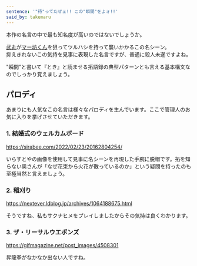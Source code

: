 ```yaml
---
sentence: '"待"ってたぜェ!! この"瞬間"をよォ!!'
said_by: takemaru
---
```


本作の名言の中で最も知名度が高いのではないでしょうか。
<QuotedImage src="/img/waitingforyou.jpg" width="180px" alt="6巻" />

[武丸](/people/takemaru)が[マー坊くん](/people/ma-bou)を狙ってツルハシを持って襲いかかるこの名シーン。  
抑えきれないこの気持を見事に表現した名言ですが、普通に殺人未遂ですよね。

"瞬間"と書いて『とき』と読ませる拓語録の典型パターンとも言える基本構文なのでしっかり覚えましょう。

## パロディ
あまりにも人気なこの名言は様々なパロディを生んでいます。ここで管理人のお気に入りを挙げさせていただきます。

### 1. 結婚式のウェルカムボード
https://sirabee.com/2022/02/23/20162804254/

いらすとやの画像を使用して見事に名シーンを再現した手腕に脱帽です。拓を知らない奥さんが「なぜ花束から火花が散っているのか」という疑問を持ったのも至極当然と言えましょう。

### 2. 稲刈り
https://nextever.ldblog.jp/archives/1064188675.html

そうですね、私もサクナヒメをプレイしましたからその気持は良くわかります。

### 3. ザ・リーサルウエポンズ
https://gifmagazine.net/post_images/4508301

昇龍拳がなかなか出ない人ですね。
